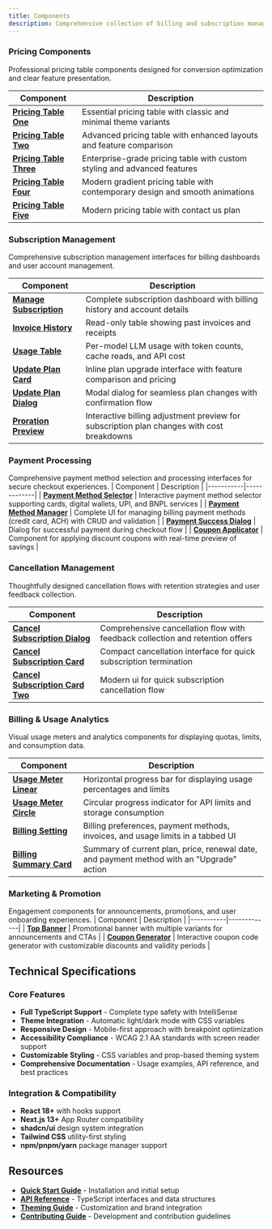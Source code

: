 ```yaml
---
title: Components
description: Comprehensive collection of billing and subscription management components with production-ready features.
---
```


### Pricing Components

Professional pricing table components designed for conversion optimization and clear feature presentation.

| Component | Description |
|-----------|-------------|
| **[Pricing Table One](/docs/components/pricing-table/pricing-table-one)**     | Essential pricing table with classic and minimal theme variants              |
| **[Pricing Table Two](/docs/components/pricing-table/pricing-table-two)**     | Advanced pricing table with enhanced layouts and feature comparison          |
| **[Pricing Table Three](/docs/components/pricing-table/pricing-table-three)** | Enterprise-grade pricing table with custom styling and advanced features     |
| **[Pricing Table Four](/docs/components/pricing-table/pricing-table-four)**   | Modern gradient pricing table with contemporary design and smooth animations |
| **[Pricing Table Five](/docs/components/pricing-table/pricing-table-five)**   | Modern pricing table with contact us plan                                    |

### Subscription Management

Comprehensive subscription management interfaces for billing dashboards and user account management.

| Component | Description |
|-----------|-------------|
| **[Manage Subscription](/docs/components/manage-subscription)**           | Complete subscription dashboard with billing history and account details                  |
| **[Invoice History](/docs/components/invoice-history)**                   | Read-only table showing past invoices and receipts                                        |
| **[Usage Table](/docs/components/usage-table)**                           | Per-model LLM usage with token counts, cache reads, and API cost                          |
| **[Update Plan Card](/docs/components/update-plan/update-plan-card)**     | Inline plan upgrade interface with feature comparison and pricing                         |
| **[Update Plan Dialog](/docs/components/update-plan/update-plan-dialog)** | Modal dialog for seamless plan changes with confirmation flow                             |
| **[Proration Preview](/docs/components/proration-preview)**               | Interactive billing adjustment preview for subscription plan changes with cost breakdowns |

### Payment Processing

Comprehensive payment method selection and processing interfaces for secure checkout experiences.
| Component | Description |
|-----------|-------------|
| **[Payment Method Selector](/docs/components/payment-method-selector)** | Interactive payment method selector supporting cards, digital wallets, UPI, and BNPL services |
| **[Payment Method Manager](/docs/components/payment-method-manager)** | Complete UI for managing billing payment methods (credit card, ACH) with CRUD and validation |
| **[Payment Success Dialog](/docs/components/payment-success-dialog)** | Dialog for successful payment during checkout flow |
| **[Coupon Applicator](/docs/components/coupon-applicator)** | Component for applying discount coupons with real-time preview of savings |

### Cancellation Management

Thoughtfully designed cancellation flows with retention strategies and user feedback collection.

| Component                                                                                         | Description                                                                   |
| ------------------------------------------------------------------------------------------------- | ----------------------------------------------------------------------------- |
| **[Cancel Subscription Dialog](/docs/components/cancel-subscription/cancel-subscription-dialog)** | Comprehensive cancellation flow with feedback collection and retention offers |
| **[Cancel Subscription Card](/docs/components/cancel-subscription/cancel-subscription-card)** | Compact cancellation interface for quick subscription termination |
| **[Cancel Subscription Card Two](/docs/components/cancel-subscription/cancel-subscription-card-two)** | Modern ui for quick subscription cancellation flow |

### Billing & Usage Analytics

Visual usage meters and analytics components for displaying quotas, limits, and consumption data.

| Component | Description |
|-----------|-------------|
| **[Usage Meter Linear](/docs/components/usage-meter/usage-meter-linear)** | Horizontal progress bar for displaying usage percentages and limits                                                 |
| **[Usage Meter Circle](/docs/components/usage-meter/usage-meter-circle)** | Circular progress indicator for API limits and storage consumption                                                  |
| **[Billing Setting](/docs/components/billing-setting)**                   | Billing preferences, payment methods, invoices, and usage limits in a tabbed UI                                     |
| **[Billing Summary Card](/docs/components/billing-summary-card)**         | Summary of current plan, price, renewal date, and payment method with an "Upgrade" action                           |

### Marketing & Promotion

Engagement components for announcements, promotions, and user onboarding experiences.
| Component | Description |
|-----------|-------------|
| **[Top Banner](/docs/components/banner)** | Promotional banner with multiple variants for announcements and CTAs |
| **[Coupon Generator](/docs/components/coupon)** | Interactive coupon code generator with customizable discounts and validity periods |

## Technical Specifications

### Core Features

- **Full TypeScript Support** - Complete type safety with IntelliSense
- **Theme Integration** - Automatic light/dark mode with CSS variables
- **Responsive Design** - Mobile-first approach with breakpoint optimization
- **Accessibility Compliance** - WCAG 2.1 AA standards with screen reader support
- **Customizable Styling** - CSS variables and prop-based theming system
- **Comprehensive Documentation** - Usage examples, API reference, and best practices

### Integration & Compatibility

- **React 18+** with hooks support
- **Next.js 13+** App Router compatibility
- **shadcn/ui** design system integration
- **Tailwind CSS** utility-first styling
- **npm/pnpm/yarn** package manager support

## Resources

- **[Quick Start Guide](/docs/quick-start)** - Installation and initial setup
- **[API Reference](/docs/interfaces)** - TypeScript interfaces and data structures
- **[Theming Guide](/docs/theming)** - Customization and brand integration
- **[Contributing Guide](/docs/contribution-open-source)** - Development and contribution guidelines
